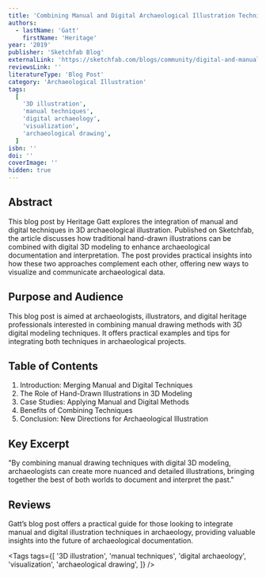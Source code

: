 ```yaml
---
title: 'Combining Manual and Digital Archaeological Illustration Techniques in 3D'
authors:
  - lastName: 'Gatt'
    firstName: 'Heritage'
year: '2019'
publisher: 'Sketchfab Blog'
externalLink: 'https://sketchfab.com/blogs/community/digital-and-manual-archaeological-illustration-techniques-in-3d/'
reviewsLink: ''
literatureType: 'Blog Post'
category: 'Archaeological Illustration'
tags:
  [
    '3D illustration',
    'manual techniques',
    'digital archaeology',
    'visualization',
    'archaeological drawing',
  ]
isbn: ''
doi: ''
coverImage: ''
hidden: true
---
```


## Abstract

This blog post by Heritage Gatt explores the integration of manual and digital techniques in 3D archaeological illustration. Published on Sketchfab, the article discusses how traditional hand-drawn illustrations can be combined with digital 3D modeling to enhance archaeological documentation and interpretation. The post provides practical insights into how these two approaches complement each other, offering new ways to visualize and communicate archaeological data.

## Purpose and Audience

This blog post is aimed at archaeologists, illustrators, and digital heritage professionals interested in combining manual drawing methods with 3D digital modeling techniques. It offers practical examples and tips for integrating both techniques in archaeological projects.

## Table of Contents

1. Introduction: Merging Manual and Digital Techniques
2. The Role of Hand-Drawn Illustrations in 3D Modeling
3. Case Studies: Applying Manual and Digital Methods
4. Benefits of Combining Techniques
5. Conclusion: New Directions for Archaeological Illustration

## Key Excerpt

"By combining manual drawing techniques with digital 3D modeling, archaeologists can create more nuanced and detailed illustrations, bringing together the best of both worlds to document and interpret the past."

## Reviews

Gatt’s blog post offers a practical guide for those looking to integrate manual and digital illustration techniques in archaeology, providing valuable insights into the future of archaeological documentation.

<Tags
  tags={[
    '3D illustration',
    'manual techniques',
    'digital archaeology',
    'visualization',
    'archaeological drawing',
  ]}
/>
